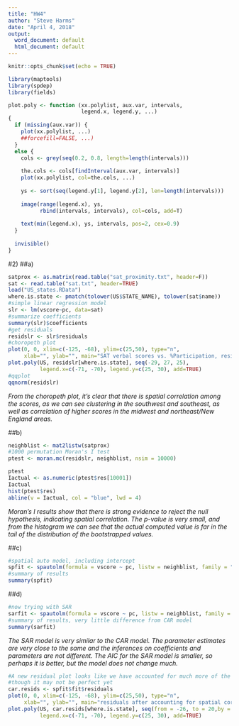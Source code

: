 ---
title: "HW4"
author: "Steve Harms"
date: "April 4, 2018"
output:
  word_document: default
  html_document: default
---

```{r setup, include=FALSE}
knitr::opts_chunk$set(echo = TRUE)
```
```{r, include = FALSE}
library(maptools)
library(spdep)
library(fields)

plot.poly <- function (xx.polylist, aux.var, intervals,
                       legend.x, legend.y, ...)
{
  if (missing(aux.var)) {
    plot(xx.polylist, ...)
    ##forcefill=FALSE, ...)
  }
  else {
    cols <- grey(seq(0.2, 0.8, length=length(intervals)))
    
    the.cols <- cols[findInterval(aux.var, intervals)]
    plot(xx.polylist, col=the.cols, ...)
    
    ys <- sort(seq(legend.y[1], legend.y[2], len=length(intervals)))
    
    image(range(legend.x), ys,
          rbind(intervals, intervals), col=cols, add=T)
    
    text(min(legend.x), ys, intervals, pos=2, cex=0.9)
  }
  
  invisible()
}

```
#2)
##a)
```{r}
satprox <- as.matrix(read.table("sat_proximity.txt", header=F))
sat <- read.table("sat.txt", header=TRUE)
load("US_states.RData")
where.is.state <- pmatch(tolower(US$STATE_NAME), tolower(sat$name))
#simple linear regression model
slr <- lm(vscore~pc, data=sat)
#summarize coefficients
summary(slr)$coefficients
#get residuals
residslr <- slr$residuals
#choropeth plot
plot(0, 0, xlim=c(-125, -68), ylim=c(25,50), type="n",
     xlab="", ylab="", main="SAT verbal scores vs. %Participation, residuals")
plot.poly(US, residslr[where.is.state], seq(-29, 27, 25),
          legend.x=c(-71, -70), legend.y=c(25, 30), add=TRUE)
#qqplot
qqnorm(residslr)
```
*From the choropeth plot, it's clear that there is spatial correlation among the scores, as we can see clustering in the southwest and southeast, as well as correlation of higher scores in the midwest and northeast/New England areas.*

##b)
```{r}
neighblist <- mat2listw(satprox)
#1000 permutation Moran's I test
ptest <- moran.mc(residslr, neighblist, nsim = 10000)

ptest
Iactual <- as.numeric(ptest$res[10001])
Iactual
hist(ptest$res)
abline(v = Iactual, col = "blue", lwd = 4)
```
*Moran's I results show that there is strong evidence to reject the null hypothesis, indicating spatial correlation. The p-value is very small, and from the histogram we can see that the actual computed value is far in the tail of the distribution of the bootstrapped values.*

##c)
```{r}
#spatial auto model, including intercept
spfit <- spautolm(formula = vscore ~ pc, listw = neighblist, family = "CAR", data=sat)
#summary of results
summary(spfit)
```

##d)
```{r}
#now trying with SAR
sarfit <- spautolm(formula = vscore ~ pc, listw = neighblist, family = "SAR", data=sat)
#summary of results, very little difference from CAR model
summary(sarfit)
```
*The SAR model is very similar to the CAR model. The parameter estimates are very close to the same and the inferences on coefficients and parameters are not different. The AIC for the SAR model is smaller, so perhaps it is better, but the model does not change much.*

```{r}
#A new residual plot looks like we have accounted for much more of the spatial correlation
#though it may not be perfect yet
car.resids <- spfit$fit$residuals
plot(0, 0, xlim=c(-125, -68), ylim=c(25,50), type="n",
     xlab="", ylab="", main="residuals after accounting for spatial correlation")
plot.poly(US, car.resids[where.is.state], seq(from = -26, to = 20,by = 2),
          legend.x=c(-71, -70), legend.y=c(25, 30), add=TRUE)
```

